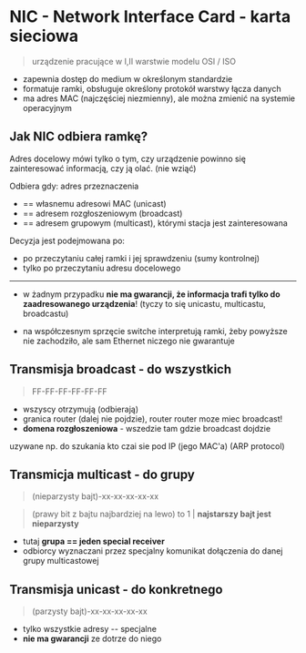 # NIC - Network Interface Card - karta sieciowa

> urządzenie pracujące w I,II warstwie modelu OSI / ISO

- zapewnia dostęp do medium w określonym standardzie
- formatuje ramki, obsługuje określony protokół warstwy łącza danych
- ma adres MAC (najczęściej niezmienny), ale można zmienić na systemie operacyjnym

## Jak NIC odbiera ramkę?

Adres docelowy mówi tylko o tym, czy urządzenie powinno się zainteresować informacją, czy ją olać. (nie wziąć)

Odbiera gdy: adres przeznaczenia

- == własnemu adresowi MAC (unicast)
- == adresem rozgłoszeniowym (broadcast)
- == adresem grupowym (multicast), którymi stacja jest zainteresowana

Decyzja jest podejmowana po:

- po przeczytaniu całej ramki i jej sprawdzeniu (sumy kontrolnej)
- tylko po przeczytaniu adresu docelowego

---

- w żadnym przypadku **nie ma gwarancji, że informacja trafi tylko do zaadresowanego urządzenia**! (tyczy to się unicastu, multicastu, broadcastu)

- na współczesnym sprzęcie switche interpretują ramki, żeby powyższe nie zachodziło, ale sam Ethernet niczego nie gwarantuje

## Transmisja broadcast - do wszystkich

> FF-FF-FF-FF-FF-FF

- wszyscy otrzymują (odbierają)
- granica router (dalej nie pojdzie), router router moze miec broadcast!
- **domena rozgłoszeniowa** - wszedzie tam gdzie broadcast dojdzie

uzywane np. do szukania kto czai sie pod IP (jego MAC'a) (ARP protocol)

## Transmicja multicast - do grupy

> (nieparzysty bajt)-xx-xx-xx-xx-xx

> (prawy bit z bajtu najbardziej na lewo) to 1 | **najstarszy bajt jest nieparzysty**

- tutaj **grupa == jeden special receiver**
- odbiorcy wyznaczani przez specjalny komunikat dołączenia do danej grupy multicastowej

## Transmisja unicast - do konkretnego

> (parzysty bajt)-xx-xx-xx-xx-xx

- tylko wszystkie adresy -- specjalne
- **nie ma gwarancji** ze dotrze do niego
